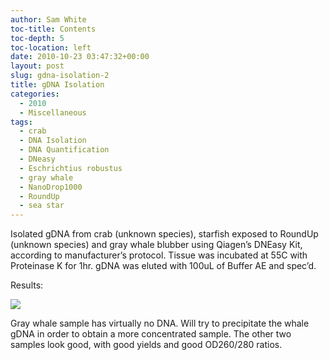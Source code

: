 ```yaml
---
author: Sam White
toc-title: Contents
toc-depth: 5
toc-location: left
date: 2010-10-23 03:47:32+00:00
layout: post
slug: gdna-isolation-2
title: gDNA Isolation
categories:
  - 2010
  - Miscellaneous
tags:
  - crab
  - DNA Isolation
  - DNA Quantification
  - DNeasy
  - Eschrichtius robustus
  - gray whale
  - NanoDrop1000
  - RoundUp
  - sea star
---
```


Isolated gDNA from crab (unknown species), starfish exposed to RoundUp (unknown species) and gray whale blubber using Qiagen's DNEasy Kit, according to manufacturer's protocol. Tissue was incubated at 55C with Proteinase K for 1hr. gDNA was eluted with 100uL of Buffer AE and spec'd.

Results:

![](https://eagle.fish.washington.edu/Arabidopsis/20101025-01%20gDNA.JPG)

Gray whale sample has virtually no DNA. Will try to precipitate the whale gDNA in order to obtain a more concentrated sample. The other two samples look good, with good yields and good OD260/280 ratios.
